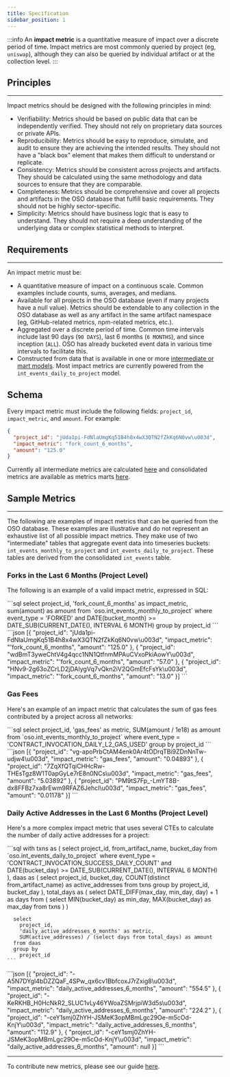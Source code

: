 ```yaml
---
title: Specification
sidebar_position: 1
---
```




:::info
An **impact metric** is a quantitative measure of impact over a discrete period of time. Impact metrics are most commonly queried by project (eg, `uniswap`), although they can also be queried by individual artifact or at the collection level.
:::

## Principles

---

Impact metrics should be designed with the following principles in mind:

- Verifiability: Metrics should be based on public data that can be independently verified. They should not rely on proprietary data sources or private APIs.
- Reproducibility: Metrics should be easy to reproduce, simulate, and audit to ensure they are achieving the intended results. They should not have a "black box" element that makes them difficult to understand or replicate.
- Consistency: Metrics should be consistent across projects and artifacts. They should be calculated using the same methodology and data sources to ensure that they are comparable.  
- Completeness: Metrics should be comprehensive and cover all projects and artifacts in the OSO database that fulfill basic requirements. They should not be highly sector-specific.
- Simplicity: Metrics should have business logic that is easy to understand. They should not require a deep understanding of the underlying data or complex statistical methods to interpret.

## Requirements

---

An impact metric must be:

- A quantitative measure of impact on a continuous scale. Common examples include counts, sums, averages, and medians.
- Available for all projects in the OSO database (even if many projects have a null value). Metrics should be extendable to any collection in the OSO database as well as any artifact in the same artifact namespace (eg, GitHub-related metrics, npm-related metrics, etc.).
- Aggregated over a discrete period of time. Common time intervals include last 90 days (`90 DAYS`), last 6 months (`6 MONTHS`), and since inception (`ALL`). OSO has already bucketed event data in various time intervals to facilitate this.
- Constructed from data that is available in one or more [intermediate or mart models](https://github.com/opensource-observer/oso/tree/main/warehouse/dbt/models). Most impact metrics are currently powered from the `int_events_daily_to_project` model.

## Schema

Every impact metric must include the following fields: `project_id`, `impact_metric`, and `amount`. For example:
```json
{
  "project_id": "jUda1pi-FdNlaUmgKq51B4h8x4wX3QTN2fZkKq6N0vw\u003d",
  "impact_metric": "fork_count_6_months",
  "amount": "125.0"
}
```

Currently all intermediate metrics are calculated [here](https://github.com/opensource-observer/oso/tree/main/warehouse/dbt/models/intermediate/metrics) and consolidated metrics are available as metrics marts [here](https://github.com/opensource-observer/oso/tree/main/warehouse/dbt/models/marts/metrics).


## Sample Metrics

---

The following are examples of impact metrics that can be queried from the OSO database. These examples are illustrative and do not represent an exhaustive list of all possible impact metrics. They make use of two "intermediate" tables that aggregate event data into timeseries buckets: `int_events_monthly_to_project` and `int_events_daily_to_project`. These tables are derived from the consolidated `int_events` table.

### Forks in the Last 6 Months (Project Level)

The following is an example of a valid impact metric, expressed in SQL:

<Tabs>
  <TabItem value="query" label="Query" default>
    ```sql
      select
        project_id,
        'fork_count_6_months' as impact_metric,
        sum(amount) as amount
      from `oso.int_events_monthly_to_project`
      where 
        event_type = 'FORKED'
        and DATE(bucket_month) >= DATE_SUB(CURRENT_DATE(), INTERVAL 6 MONTH)
      group by project_id
    ```
  </TabItem>
  <TabItem value="response" label="Response">
    ```json
      [{
        "project_id": "jUda1pi-FdNlaUmgKq51B4h8x4wX3QTN2fZkKq6N0vw\u003d",
        "impact_metric": "'fork_count_6_months",
        "amount": "125.0"
      }, {
        "project_id": "wdBmT3yweChtV4g4qcc1NN1QtfnmMPAuCVxoPkiAowY\u003d",
        "impact_metric": "'fork_count_6_months",
        "amount": "57.0"
      }, {
        "project_id": "HNv9-2g63oZCrLD2jDAIygVq7vQkn2iV2QGmEfcFsYk\u003d",
        "impact_metric": "'fork_count_6_months",
        "amount": "13.0"
      }]
    ```
  </TabItem>
</Tabs>

### Gas Fees

Here's an example of an impact metric that calculates the sum of gas fees contributed by a project across all networks:

<Tabs>
  <TabItem value="query" label="Query" default>
    ```sql
      select
        project_id,
        'gas_fees' as metric,
        SUM(amount / 1e18) as amount
      from `oso.int_events_monthly_to_project`
      where
        event_type = 'CONTRACT_INVOCATION_DAILY_L2_GAS_USED'
      group by project_id
    ```
  </TabItem>
  <TabItem value="response" label="Response">
    ```json
      [{
        "project_id": "vg-apoPrbCtAM4enk0Ar4tODrqTBi9ZDnNnTw-udjw4\u003d",
        "impact_metric": "gas_fees",
        "amount": "0.04893"
      }, {
        "project_id": "7ZqXfQTqiCHHcRw-THEsTgz8W1T0apGyLe7rE8n0NCs\u003d",
        "impact_metric": "gas_fees",
        "amount": "5.03892"
      }, {
        "project_id": "PM9tS7Fp_-LmYT8B-dx8FFBz7xa8rEwm9RFAZ6JehcI\u003d",
        "impact_metric": "gas_fees",
        "amount": "0.01178"
      }]
    ```
  </TabItem>
</Tabs>

### Daily Active Addresses in the Last 6 Months (Project Level)

Here's a more complex impact metric that uses several CTEs to calculate the number of daily active addresses for a project:

<Tabs>
  <TabItem value="query" label="Query" default>
    ```sql
      with txns as (
        select
          project_id,
          from_artifact_name,
          bucket_day
        from `oso.int_events_daily_to_project`
        where
          event_type = 'CONTRACT_INVOCATION_SUCCESS_DAILY_COUNT'
          and DATE(bucket_day) >= DATE_SUB(CURRENT_DATE(), INTERVAL 6 MONTH)
      ),
      daas as (
        select
          project_id,
          bucket_day,
          COUNT(distinct from_artifact_name) as active_addresses
        from txns
        group by
          project_id,
          bucket_day
      ),
      total_days as (
        select DATE_DIFF(max_day, min_day, day) + 1 as days
        from (
          select
            MIN(bucket_day) as min_day,
            MAX(bucket_day) as max_day
          from txns
        )
      )

      select
        project_id,
        'daily_active_addresses_6_months' as metric,
        SUM(active_addresses) / (select days from total_days) as amount
      from daas
      group by
        project_id
    ```
  </TabItem>
  <TabItem value="response" label="Response">
    ```json
      [{
        "project_id": "-A5N7DYgI4bDZZQaF_4SPw_qx6cv1BbfcoxJ7rZxig8\u003d",
        "impact_metric": "daily_active_addresses_6_months",
        "amount": "554.5"
      }, {
        "project_id": "-KeRKHB_H0HcNkR2_SLUC1vLy46YWoaZSMrjpiW3d5s\u003d",
        "impact_metric": "daily_active_addresses_6_months",
        "amount": "224.2"
      }, {
        "project_id": "-ceY1smj0ZhYH-JSMeK3opMBmLgc29Oe-m5cOd-KnjY\u003d",
        "impact_metric": "daily_active_addresses_6_months",
        "amount": "112.9"
      }, {
        "project_id": "-ceY1smj0ZhYH-JSMeK3opMBmLgc29Oe-m5cOd-KnjY\u003d",
        "impact_metric": "daily_active_addresses_6_months",
        "amount": null
      }]
    ```
  </TabItem>
</Tabs>

---

To contribute new metrics, please see our guide [here](../../contribute/impact-models).
